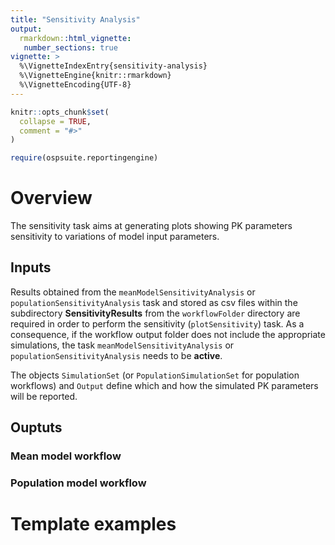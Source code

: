 ---
title: "Sensitivity Analysis"
output: 
  rmarkdown::html_vignette:
   number_sections: true
vignette: >
  %\VignetteIndexEntry{sensitivity-analysis}
  %\VignetteEngine{knitr::rmarkdown}
  %\VignetteEncoding{UTF-8}
---

```{r vignette setup, include = FALSE}
knitr::opts_chunk$set(
  collapse = TRUE,
  comment = "#>"
)
```

```{r setup}
require(ospsuite.reportingengine)
```

# Overview

The sensitivity task aims at generating plots showing PK parameters sensitivity to variations of model input parameters.

## Inputs

Results obtained from the `meanModelSensitivityAnalysis` or `populationSensitivityAnalysis` task and stored as csv files within the subdirectory __SensitivityResults__ from the `workflowFolder` directory are required in order to perform the sensitivity (`plotSensitivity`) task.
As a consequence, if the workflow output folder does not include the appropriate simulations, the task `meanModelSensitivityAnalysis` or `populationSensitivityAnalysis` needs to be __active__.

The objects `SimulationSet` (or `PopulationSimulationSet` for population workflows) and `Output` define which and how the simulated PK parameters will be reported.

## Ouptuts

### Mean model workflow

### Population model workflow

# Template examples

